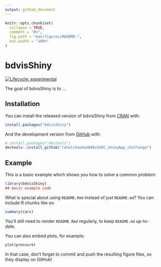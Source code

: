 ```yaml
---
output: github_document
---
```


<!-- README.md is generated from README.Rmd. Please edit that file -->

```r
knitr::opts_chunk$set(
  collapse = TRUE,
  comment = "#>",
  fig.path = "man/figures/README-",
  out.width = "100%"
)
```
# bdvisShiny

<!-- badges: start -->
[![Lifecycle: experimental](https://img.shields.io/badge/lifecycle-experimental-orange.svg)](https://www.tidyverse.org/lifecycle/#experimental)
<!-- badges: end -->

The goal of bdvisShiny is to ...

## Installation

You can install the released version of bdvisShiny from [CRAN](https://CRAN.R-project.org) with:

``` r
install.packages("bdvisShiny")
```

And the development version from [GitHub](https://github.com/) with:

``` r
# install.packages("devtools")
devtools::install_github("rahulchauhan049/GSOC_shinyApp_challenge")
```
## Example

This is a basic example which shows you how to solve a common problem:

```r
library(bdvisShiny)
## basic example code
```

What is special about using `README.Rmd` instead of just `README.md`? You can include R chunks like so:

```r
summary(cars)
```

You'll still need to render `README.Rmd` regularly, to keep `README.md` up-to-date.

You can also embed plots, for example:

```r
plot(pressure)
```

In that case, don't forget to commit and push the resulting figure files, so they display on GitHub!
